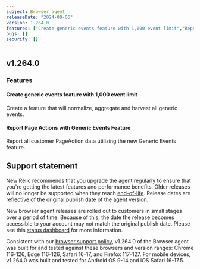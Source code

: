 ```yaml
---
subject: Browser agent
releaseDate: "2024-08-06"
version: 1.264.0
features: ["Create generic events feature with 1,000 event limit","Report Page Actions with Generic Events Feature"]
bugs: []
security: []
---
```


## v1.264.0

### Features

#### Create generic events feature with 1,000 event limit
Create a feature that will normalize, aggregate and harvest all generic events.

#### Report Page Actions with Generic Events Feature
Report all customer PageAction data utilizing the new Generic Events feature.


## Support statement

New Relic recommends that you upgrade the agent regularly to ensure that you're getting the latest features and performance benefits. Older releases will no longer be supported when they reach [end-of-life](https://docs.newrelic.com/docs/browser/browser-monitoring/getting-started/browser-agent-eol-policy/). Release dates are reflective of the original publish date of the agent version.

New browser agent releases are rolled out to customers in small stages over a period of time. Because of this, the date the release becomes accessible to your account may not match the original publish date. Please see this [status dashboard](https://newrelic.github.io/newrelic-browser-agent-release/) for more information.

Consistent with our [browser support policy](https://docs.newrelic.com/docs/browser/new-relic-browser/getting-started/compatibility-requirements-browser-monitoring/#browser-types), v1.264.0 of the Browser agent was built for and tested against these browsers and version ranges: Chrome 116-126, Edge 116-126, Safari 16-17, and Firefox 117-127. For mobile devices, v1.264.0 was built and tested for Android OS 9-14 and iOS Safari 16-17.5.